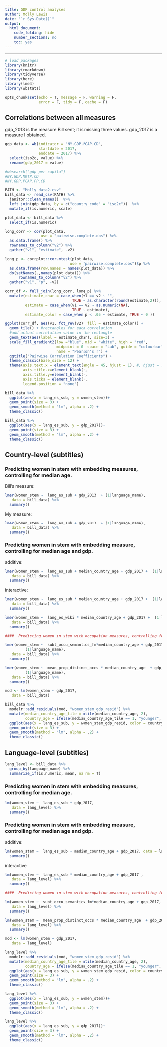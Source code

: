 ```yaml
---
title: GDP control analyses
author: Molly Lewis 
date: "`r Sys.Date()`"
output: 
  html_document:
    code_folding: hide
    number_sections: no
    toc: yes
---
```

  
******

```r

# load packages
library(knitr)
library(rmarkdown)
library(tidyverse)
library(here)
library(lme4)
library(wbstats)

opts_chunk$set(echo = T, message = F, warning = F, 
               error = F, tidy = F, cache = F)

```

## Correlations between all measures

gdp_2013 is the measure Bill sent; it is missing three values. gdp_2017 is a measure I obtained.
```r
gdp_data <- wb(indicator = "NY.GDP.PCAP.CD", 
               startdate = 2017, 
               enddate = 2017) %>%
  select(iso2c, value) %>%
  rename(gdp_2017 = value)

#wbsearch("gdp per capita")
#NY.GDP.MKTP.CD
#NY.GDP.PCAP.PP.CD

PATH <- "Molly data2.csv"
bill_data <- read_csv(PATH) %>%
  janitor::clean_names()  %>%
  left_join(gdp_data, by = c("country_code" = "iso2c"))  %>%
  mutate_if(is.numeric, scale)
```

```r
plot_data <- bill_data %>%
  select_if(is.numeric)

long_corr <- cor(plot_data, 
                use = "pairwise.complete.obs") %>%
  as.data.frame() %>%
  rownames_to_column("v2") %>%
  gather("v1", "estimate", -v2)

long_p <- corrplot::cor.mtest(plot_data, 
                             use = "pairwise.complete.obs")$p %>%
  as.data.frame(row.names = names(plot_data)) %>%
  do(setNames(.,names(plot_data))) %>%
      rownames_to_column("v2") %>%
  gather("v1", "p", -v2)

corr_df <- full_join(long_corr, long_p) %>%
  mutate(estimate_char = case_when(v1 == v2 ~ "", 
                              TRUE ~ as.character(round(estimate,2))),
         estimate = case_when(v1 == v2 ~ as.numeric(NA), 
                              TRUE ~ estimate),
         estimate_color = case_when(p < .05 ~ estimate, TRUE ~ 0 ))

ggplot(corr_df, aes(v1, fct_rev(v2), fill = estimate_color)) + 
  geom_tile() + #rectangles for each correlation
  #add actual correlation value in the rectangle
  geom_text(aes(label = estimate_char), size=3) + 
  scale_fill_gradient2(low ="blue", mid = "white", high = "red", 
                       midpoint = 0, space = "Lab", guide = "colourbar",
                       name = "Pearson's r") +
  ggtitle("Pairwise Correlation Coefficients") +
  theme_classic(base_size = 12) +
  theme(axis.text.x = element_text(angle = 45, hjust = 1), #, hjust = .95, vjust = .2), 
        axis.title.x=element_blank(), 
        axis.title.y=element_blank(),
        axis.ticks = element_blank(),
        legend.position = "none")
```


```r
bill_data %>%
  ggplot(aes(x = lang_es_sub, y = women_stem))+
  geom_point(size = 3) +
  geom_smooth(method = "lm", alpha = .2) +
  theme_classic()

bill_data %>%
  ggplot(aes(x = lang_es_sub, y = gdp_2017))+
  geom_point(size = 3) +
  geom_smooth(method = "lm", alpha = .2) +
  theme_classic()


```


## Country-level (subtitles) {.tabset}
### Predicting women in stem with embedding measures, controlling for median age.

Bill's measure:
```r
lmer(women_stem ~  lang_es_sub + gdp_2013  + (1|language_name), 
   data = bill_data) %>%
  summary()
```

My measure:
```r
lmer(women_stem ~  lang_es_sub + gdp_2017  + (1|language_name), 
   data = bill_data) %>%
  summary()
```

### Predicting women in stem with embedding measure, controlling for median age and gdp.

additive:
```r
lmer(women_stem ~  lang_es_sub + median_country_age + gdp_2017 +  (1|language_name), 
   data = bill_data) %>%
  summary()
```

interactive:
```r

lmer(women_stem ~  lang_es_sub * median_country_age + gdp_2017 +  (1|language_name), 
   data = bill_data) %>%
  summary()

lmer(women_stem ~  lang_es_wiki * median_country_age + gdp_2017 +  (1|language_name), 
   data = bill_data) %>%
  summary()
```

```r
####  Predicting women in stem with occupation measures, controlling for median age and gdp.

lmer(women_stem ~  subt_occu_semantics_fm*median_country_age + gdp_2017 +
         (1|language_name), 
   data = bill_data) %>%
  summary()

lmer(women_stem ~  mean_prop_distinct_occs * median_country_age  + gdp_2017 +
         (1|language_name), 
   data = bill_data) %>%
  summary()
```

```r
mod <- lm(women_stem ~ gdp_2017, 
   data = bill_data) 

bill_data %>%
  modelr::add_residuals(mod, "women_stem_gdp_resid") %>%
  mutate(median_country_age_tile = ntile(median_country_age, 2),
         country_age = ifelse(median_country_age_tile == 1, "younger", "older")) %>%
  ggplot(aes(x = lang_es_sub, y = women_stem_gdp_resid, color = country_age)) +
  geom_point(size = 3) +
  geom_smooth(method = "lm", alpha = .2) +
  theme_classic()
```

## Language-level (subtitles) {.tabset}
```r
lang_level <- bill_data %>%
  group_by(language_name) %>%
  summarize_if(is.numeric, mean, na.rm = T)

```

### Predicting women in stem with embedding measures, controlling for median age.
```r
lm(women_stem ~  lang_es_sub + gdp_2017, 
   data = lang_level) %>%
  summary()

```

### Predicting women in stem with embedding measure, controlling for median age and gdp.

additive:
```r
lm(women_stem ~  lang_es_sub + median_country_age + gdp_2017, data = lang_level) %>%
  summary()
```

interactive
```r
lm(women_stem ~  lang_es_sub * median_country_age + gdp_2017 , 
   data = lang_level) %>%
  summary()
```

```r
####  Predicting women in stem with occupation measures, controlling for median age and gdp.

lm(women_stem ~  subt_occu_semantics_fm*median_country_age + gdp_2017, 
   data = lang_level) %>%
  summary()

lm(women_stem ~  mean_prop_distinct_occs * median_country_age  + gdp_2017, 
   data = lang_level) %>%
  summary()
```


```r

mod <- lm(women_stem ~ gdp_2017, 
   data = lang_level) 

lang_level %>%
  modelr::add_residuals(mod, "women_stem_gdp_resid") %>%
  mutate(median_country_age_tile = ntile(median_country_age, 2),
         country_age = ifelse(median_country_age_tile == 1, "younger", "older")) %>%
  ggplot(aes(x = lang_es_sub, y = women_stem_gdp_resid, color = country_age)) +
  geom_point(size = 3) +
  geom_smooth(method = "lm", alpha = .2) +
  theme_classic()

```

```r
lang_level %>%
  ggplot(aes(x = lang_es_sub, y = women_stem))+
  geom_point(size = 3) +
  geom_smooth(method = "lm", alpha = .2) +
  theme_classic()

lang_level %>%
  ggplot(aes(x = lang_es_sub, y = gdp_2017))+
  geom_point(size = 3) +
  geom_smooth(method = "lm", alpha = .2) +
  theme_classic()
```

